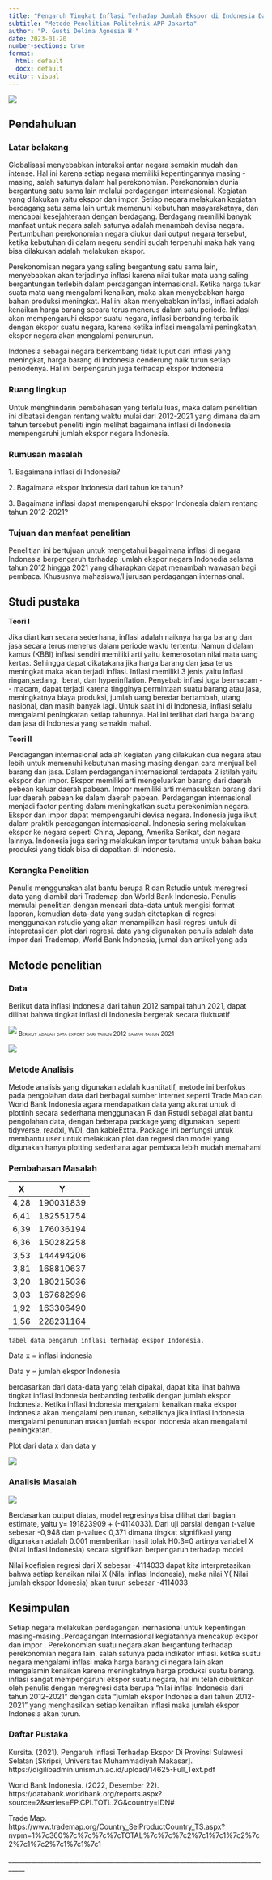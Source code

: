 ```yaml
---
title: "Pengaruh Tingkat Inflasi Terhadap Jumlah Ekspor di Indonesia Dari Tahun 2012-2021"
subtitle: "Metode Penelitian Politeknik APP Jakarta"
author: "P. Gusti Delima Agnesia H "
date: 2023-01-20
number-sections: true
format:
  html: default
  docx: default
editor: visual
---
```


![](poltekapp%20.jpg){fig-align="center"}

## Pendahuluan

### Latar belakang

Globalisasi menyebabkan interaksi antar negara semakin mudah dan intense. Hal ini karena setiap negara memiliki kepentingannya masing - masing, salah satunya dalam hal perekonomian. Perekonomian dunia bergantung satu sama lain melalui perdagangan internasional. Kegiatan yang dilakukan yaitu ekspor dan impor. Setiap negara melakukan kegiatan berdagang satu sama lain untuk memenuhi kebutuhan masyarakatnya, dan mencapai kesejahteraan dengan berdagang. Berdagang memiliki banyak manfaat untuk negara salah satunya adalah menambah devisa negara. Pertumbuhan perekonomian negara diukur dari output negara tersebut, ketika kebutuhan di dalam negeru sendiri sudah terpenuhi maka hak yang bisa dilakukan adalah melakukan ekspor.

Perekonomisan negara yang saling bergantung satu sama lain, menyebabkan akan terjadinya inflasi karena nilai tukar mata uang saling bergantungan terlebih dalam perdagangan internasional. Ketika harga tukar suata mata uang mengalami kenaikan, maka akan menyebabkan harga bahan produksi meningkat. Hal ini akan menyebabkan inflasi, inflasi adalah kenaikan harga barang secara terus menerus dalam satu periode. Inflasi akan mempengaruhi ekspor suatu negara, inflasi berbanding terbalik dengan ekspor suatu negara, karena ketika inflasi mengalami peningkatan, ekspor negara akan mengalami penurunun.

Indonesia sebagai negara berkembang tidak luput dari inflasi yang meningkat, harga barang di Indonesia cenderung naik turun setiap periodenya. Hal ini berpengaruh juga terhadap ekspor Indonesia

### Ruang lingkup

Untuk menghindarin pembahasan yang terlalu luas, maka dalam penelitian ini dibatasi dengan rentang waktu mulai dari 2012-2021 yang dimana dalam tahun tersebut peneliti ingin melihat bagaimana inflasi di Indonesia mempengaruhi jumlah ekspor negara Indonesia.

### Rumusan masalah

1\. Bagaimana inflasi di Indonesia?

2\. Bagaimana ekspor Indonesia dari tahun ke tahun?

3\. Bagaimana inflasi dapat mempengaruhi ekspor Indonesia dalam rentang tahun 2012-2021?

### Tujuan dan manfaat penelitian

Penelitian ini bertujuan untuk mengetahui bagaimana inflasi di negara Indonesia berpengaruh terhadap jumlah ekspor negara Indonedia selama tahun 2012 hingga 2021 yang diharapkan dapat menambah wawasan bagi pembaca. Khususnya mahasiswa/I jurusan perdagangan internasional.

## Studi pustaka

**Teori I**

Jika diartikan secara sederhana, inflasi adalah naiknya harga barang dan jasa secara terus menerus dalam periode waktu tertentu. Namun didalam kamus (KBBI) inflasi sendiri memiliki arti yaitu kemerosotan nilai mata uang kertas. Sehingga dapat dikatakana jika harga barang dan jasa terus meningkat maka akan terjadi inflasi. Inflasi memiliki 3 jenis yaitu inflasi ringan,sedang,  berat, dan hyperinflation. Penyebab inflasi juga bermacam \-- macam, dapat terjadi karena tingginya permintaan suatu barang atau jasa, meningkatnya biaya produksi, jumlah uang beredar bertambah, utang nasional, dan masih banyak lagi. Untuk saat ini di Indonesia, inflasi selalu mengalami peningkatan setiap tahunnya. Hal ini terlihat dari harga barang dan jasa di Indonesia yang semakin mahal.

**Teori II**

Perdagangan internasional adalah kegiatan yang dilakukan dua negara atau lebih untuk memenuhi kebutuhan masing masing dengan cara menjual beli barang dan jasa. Dalam perdagangan internasional terdapata 2 istilah yaitu ekspor dan impor. Ekspor memiliki arti mengeluarkan barang dari daerah pebean keluar daerah pabean. Impor memiliki arti memasukkan barang dari luar daerah pabean ke dalam daerah pabean. Perdagangan internasional menjadi factor penting dalam meningkatkan suatu perekonimian negara. Ekspor dan impor dapat mempengaruhi devisa negara. Indonesia juga ikut dalam praktik perdagangan internasioanal. Indonesia sering melakukan ekspor ke negara seperti China, Jepang, Amerika Serikat, dan negara lainnya. Indonesia juga sering melakukan impor terutama untuk bahan baku produksi yang tidak bisa di dapatkan di Indonesia.

### Kerangka Penelitian

Penulis menggunakan alat bantu berupa R dan Rstudio untuk meregresi data yang diambil dari Trademap dan World Bank Indonesia. Penulis memulai penelitian dengan mencari data-data untuk mengisi format laporan, kemudian data-data yang sudah ditetapkan di regresi menggunakan rstudio yang akan menampilkan hasil regresi untuk di intepretasi dan plot dari regresi. data yang digunakan penulis adalah data impor dari Trademap, World Bank Indonesia, jurnal dan artikel yang ada

## Metode penelitian

### Data

Berikut data inflasi Indonesia dari tahun 2012 sampai tahun 2021, dapat dilihat bahwa tingkat inflasi di Indonesia bergerak secara fluktuatif

![](datainflasi.png) ~[Berikut adalah data export dari tahun 2012 sampai tahun 2021]{.smallcaps}~

![](dataekspor.png)

### Metode Analisis

Metode analisis yang digunakan adalah kuantitatif, metode ini berfokus pada pengolahan data dari berbagai sumber internet seperti Trade Map dan World Bank Indonesia agara mendapatkan data yang akurat untuk di plottinh secara sederhana menggunakan R dan Rstudi sebagai alat bantu pengolahan data, dengan beberapa package yang digunakan  seperti tidyverse, readxl, WDI, dan kableExtra. Package ini berfungsi untuk membantu user untuk melakukan plot dan regresi dan model yang digunakan hanya plotting sederhana agar pembaca lebih mudah memahami

### Pembahasan Masalah

| X    | Y         |
|------|-----------|
| 4,28 | 190031839 |
| 6,41 | 182551754 |
| 6,39 | 176036194 |
| 6,36 | 150282258 |
| 3,53 | 144494206 |
| 3,81 | 168810637 |
| 3,20 | 180215036 |
| 3,03 | 167682996 |
| 1,92 | 163306490 |
| 1,56 | 228231164 |

`tabel data pengaruh inflasi terhadap ekspor Indonesia.`

Data x = inflasi indonesia

Data y = jumlah ekspor Indonesia

berdasarkan dari data-data yang telah dipakai, dapat kita lihat bahwa tingkat inflasi Indonesia berbanding terbalik dengan jumlah ekspor Indonesia. Ketika inflasi Indonesia mengalami kenaikan maka ekspor Indonesia akan mengalami penurunan, sebaliknya jika inflasi Indonesia mengalami penurunan makan jumlah ekspor Indonesia akan mengalami peningkatan.

Plot dari data x dan data y

![](Rplot.png)

### Analisis Masalah

![](hasilr.png)

Berdasarkan output diatas, model regresinya bisa dilihat dari bagian estimate, yaitu y= 191823909 + (-4114033). Dari uji parsial dengan t-value sebesar -0,948 dan p-value\< 0,371 dimana tingkat signifikasi yang digunakan adalah 0.001 memberikan hasil tolak H0:β=0 artinya variabel X (Nilai Inflasi Indonesia) secara signifikan berpengaruh terhadap model.

Nilai koefisien regresi dari X sebesar -4114033 dapat kita interpretasikan bahwa setiap kenaikan nilai X (Nilai inflasi Indonesia), maka nilai Y( Nilai jumlah ekspor Idonesia) akan turun sebesar -4114033

## Kesimpulan

Setiap negara melakukan perdagangan inernasional untuk kepentingan masing-masing .Perdagangan Internasional kegiatannya mencakup ekspor dan impor . Perekonomian suatu negara akan bergantung terhadap perekonomian negara lain. salah satunya pada indikator inflasi. ketika suatu negara mengalami inflasi maka harga barang di negara lain akan mengalamin kenaikan karena meningkatnya harga produksi suatu barang. inflasi sangat mempengaruhi ekspor suatu negara, hal ini telah dibuktikan oleh penulis dengan meregresi data berupa "nilai inflasi Indonesia dari tahun 2012-2021" dengan data "jumlah ekspor Indonesia dari tahun 2012-2021" yang menghasilkan setiap kenaikan inflasi maka jumlah ekspor Indonesia akan turun.

### Daftar Pustaka

Kursita. (2021). Pengaruh Inflasi Terhadap Ekspor Di Provinsi Sulawesi Selatan \[Skripsi, Universitas Muhammadiyah Makasar\]. https://digilibadmin.unismuh.ac.id/upload/14625-Full_Text.pdf

World Bank Indonesia. (2022, Desember 22). https://databank.worldbank.org/reports.aspx?source=2&series=FP.CPI.TOTL.ZG&country=IDN#

Trade Map. https://www.trademap.org/Country_SelProductCountry_TS.aspx?nvpm=1%7c360%7c%7c%7c%7cTOTAL%7c%7c%7c2%7c1%7c1%7c2%7c2%7c1%7c2%7c1%7c1%7c1

\_\_\_\_\_\_\_\_\_\_\_\_\_\_\_\_\_\_\_\_\_\_\_\_\_\_\_\_\_\_\_\_\_\_\_\_\_\_\_\_\_\_\_\_\_\_\_\_\_\_\_\_\_\_\_\_\_\_\_\_\_\_\_\_\_\_\_\_\_\_\_\_\_\_\_\_\_\_\_\_\_\_\_
